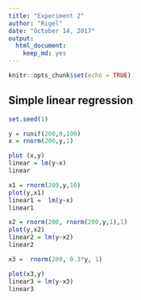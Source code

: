 ```yaml
---
title: "Experiment 2"
author: "Rigel"
date: "October 14, 2017"
output: 
  html_document: 
    keep_md: yes
---
```


```r
knitr::opts_chunk$set(echo = TRUE)
```

## Simple linear regression
```r

set.seed(1)

y = runif(200,0,100)
x = rnorm(200,y,1)

plot (x,y)
linear = lm(y~x)
linear

x1 = rnorm(200,y,10)
plot(y,x1)
linear1 =  lm(y~x)
linear1

x2 = rnorm(200, rnorm(200,y,1),1)
plot(y,x2)
linear2 = lm(y~x2)
linear2

x3 =  rnorm(200, 0.3*y, 1)

plot(x3,y)
linear3 = lm(y~x3)
linear3
```

